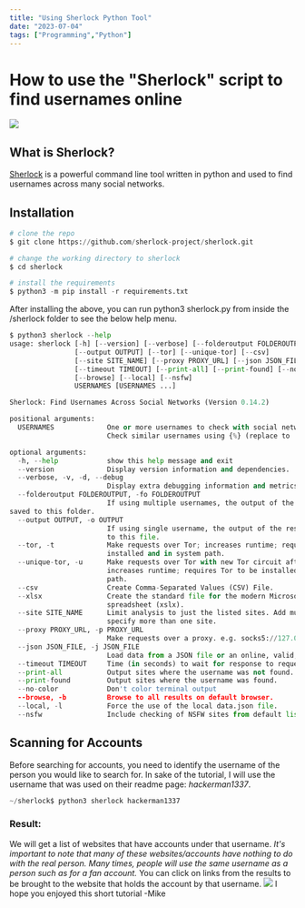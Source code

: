 ---
title: "Using Sherlock Python Tool"
date: "2023-07-04"
tags: ["Programming","Python"]
---

# How to use the "Sherlock" script to find usernames online
![](https://raw.githubusercontent.com/sherlock-project/sherlock-project.github.io/master/assets/img/sherlock-project.svg)
## What is Sherlock?
[Sherlock](https://sherlock-project.github.io/) is a powerful command line tool written in python and used to find usernames across many social networks. 

## Installation 
```python
# clone the repo
$ git clone https://github.com/sherlock-project/sherlock.git

# change the working directory to sherlock
$ cd sherlock

# install the requirements
$ python3 -m pip install -r requirements.txt
```
After installing the above, you can run python3 sherlock.py from inside the /sherlock folder to see the below help menu.
```python
$ python3 sherlock --help
usage: sherlock [-h] [--version] [--verbose] [--folderoutput FOLDEROUTPUT]
                [--output OUTPUT] [--tor] [--unique-tor] [--csv]
                [--site SITE_NAME] [--proxy PROXY_URL] [--json JSON_FILE]
                [--timeout TIMEOUT] [--print-all] [--print-found] [--no-color]
                [--browse] [--local] [--nsfw]
                USERNAMES [USERNAMES ...]

Sherlock: Find Usernames Across Social Networks (Version 0.14.2)

positional arguments:
  USERNAMES             One or more usernames to check with social networks.
                        Check similar usernames using {%} (replace to '_', '-', '.').

optional arguments:
  -h, --help            show this help message and exit
  --version             Display version information and dependencies.
  --verbose, -v, -d, --debug
                        Display extra debugging information and metrics.
  --folderoutput FOLDEROUTPUT, -fo FOLDEROUTPUT
                        If using multiple usernames, the output of the results will be
saved to this folder.
  --output OUTPUT, -o OUTPUT
                        If using single username, the output of the result will be saved
                        to this file.
  --tor, -t             Make requests over Tor; increases runtime; requires Tor to be
                        installed and in system path.
  --unique-tor, -u      Make requests over Tor with new Tor circuit after each request;
                        increases runtime; requires Tor to be installed and in system
                        path.
  --csv                 Create Comma-Separated Values (CSV) File.
  --xlsx                Create the standard file for the modern Microsoft Excel
                        spreadsheet (xslx).
  --site SITE_NAME      Limit analysis to just the listed sites. Add multiple options to
                        specify more than one site.
  --proxy PROXY_URL, -p PROXY_URL
                        Make requests over a proxy. e.g. socks5://127.0.0.1:1080
  --json JSON_FILE, -j JSON_FILE
                        Load data from a JSON file or an online, valid, JSON file.
  --timeout TIMEOUT     Time (in seconds) to wait for response to requests (Default: 60)
  --print-all           Output sites where the username was not found.
  --print-found         Output sites where the username was found.
  --no-color            Don't color terminal output
  --browse, -b          Browse to all results on default browser.
  --local, -l           Force the use of the local data.json file.
  --nsfw                Include checking of NSFW sites from default list.
```
## Scanning for Accounts
Before searching for accounts, you need to identify the username of the person you would like to search for. In sake of the tutorial, I will use the username that was used on their readme page: *hackerman1337*. 
```python
~/sherlock$ python3 sherlock hackerman1337
```
### Result:
We will get a list of websites that have accounts under that username. _It's important to note that many of these websites/accounts have nothing to do with the real person. Many times, people will use the same username as a person such as for a fan account._ You can click on links from the results to be brought to the website that holds the account by that username. 
![](https://raw.githubusercontent.com/sherlock-project/sherlock/master/images/preview.png)
I hope you enjoyed this short tutorial -Mike